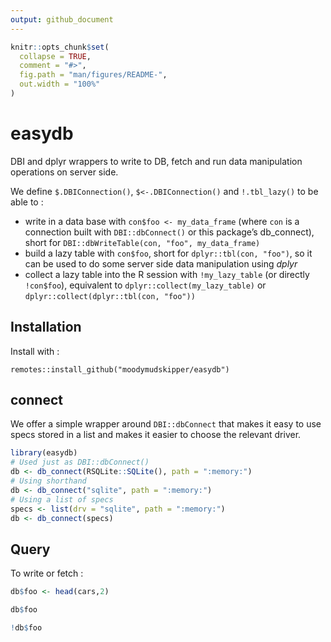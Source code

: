 ```yaml
---
output: github_document
---
```


<!-- README.md is generated from README.Rmd. Please edit that file -->

```r
knitr::opts_chunk$set(
  collapse = TRUE,
  comment = "#>",
  fig.path = "man/figures/README-",
  out.width = "100%"
)
```
# easydb

DBI and dplyr wrappers to write to DB, fetch and run data manipulation operations on server side.

We define `$.DBIConnection()`, `$<-.DBIConnection()` and
`!.tbl_lazy()` to be able to :

* write in a data base with
  `con$foo <- my_data_frame` (where `con` is a connection built with
  `DBI::dbConnect()` or this package's db_connect), short for
  `DBI::dbWriteTable(con, "foo", my_data_frame)`
* build a lazy table with `con$foo`, short for `dplyr::tbl(con, "foo")`,
  so it can be used to do some server side data manipulation using *dplyr*
* collect a lazy table into the R session with `!my_lazy_table` (or directly
  `!con$foo`), equivalent to `dplyr::collect(my_lazy_table)` or
  `dplyr::collect(dplyr::tbl(con, "foo"))`

## Installation

Install with :

    remotes::install_github("moodymudskipper/easydb")

## connect

We offer a simple wrapper around `DBI::dbConnect` that makes it easy to use 
specs stored in a list and makes it easier to choose the relevant driver.

```r
library(easydb)
# Used just as DBI::dbConnect()
db <- db_connect(RSQLite::SQLite(), path = ":memory:")
# Using shorthand
db <- db_connect("sqlite", path = ":memory:")
# Using a list of specs
specs <- list(drv = "sqlite", path = ":memory:")
db <- db_connect(specs)
```

## Query

To write or fetch :

```r

db$foo <- head(cars,2)

db$foo

!db$foo


```
